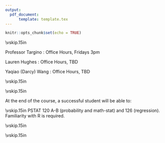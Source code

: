 ```yaml
---
output: 
  pdf_document:
      template: template.tex
---
```

```r
knitr::opts_chunk$set(echo = TRUE)
```


\begin{center}
{\Large \textsc{PSTAT 115: Introduction to Bayesian Data Analysis}}
\end{center}
\begin{center}
Fall 2022
\end{center}

\begin{center}
\rule{6in}{0.4pt}
\begin{minipage}[t]{.75\textwidth}
\begin{tabular}{llcccll}
\textbf{Instructor:} & Rodrigo Targino & & &  & \textbf{Time:} & T/R 8:00-9:15\\
\textbf{Email:} &
                  \href{mailto:rodrigotargino@ucsb.edu}{rodrigotargino@ucsb.edu}
                                        & & & &  & 
\end{tabular}
\end{minipage}
\rule{6in}{0.4pt}
\end{center}
\vspace{.5cm}
\setlength{\unitlength}{1in}
\renewcommand{\arraystretch}{2}


\noindent\textbf{Course Pages:}
\begin{itemize}
\item Location: \href{https://www.google.com/maps/search/?api=1&query=ucsb%20HSSB}{HSSB 1174}
\item Gauchospace: \href{https://gauchospace.ucsb.edu/courses/course/view.php?id=33131}{link}
\item Nectir: \href{https://app.nectir.io/group/ucsb/pstat-115-f22}{link}. We ask that when you have a question about the class that might be relevant to other students, post it on Nectir instead of emailing us. That way, all the staff can be on the same page and everyone can benefit from the response. Click on the Nectir link on Gaucho to be automatically added to the class channel. If you don't have an account already, to please make one at \url{ucsb.nectir.io}.
\item JupyterHub: \href{https://pstat115.lsit.ucsb.edu/}{link}. All your work should be completed here.
\item GradeScope: \href{https://www.gradescope.com/courses/445614}{link}. Weekly homework assignments are a required part of the course. You are allowed to work with one partner. When submiting to GradeScope, you must include your partners name (link the submission), so that you both get full credit!
\item Use this \href{https://tinyurl.com/2hpr9mpj}{link} to sync new assignments and labs.
\begin{itemize}
\item {\color{red} Bookmark this link, you will use it a lot!}
\end{itemize}

\end{itemize}



\vskip.15in
\noindent\textbf{Office Hours:}

\noindent Professor Targino \url{rodrigotargino@ucsb.edu}: Office Hours, Fridays 3pm

\noindent Lauren Hughes \url{laurenhughes@ucsb.edu}: Office Hours, TBD

\noindent Yaqiao (Darcy) Wang \url{darcywang@ucsb.edu}: Office Hours, TBD

\vskip.15in
\noindent\textbf{Course Texts} 

\begin{itemize}
\item \textbf{Required:} Alicia A. Johnson, Miles Q. Ott, Mine Dogucu \textit{Bayes Rules} \url{https://www.bayesrulesbook.com/}
\item Optional: Peter Hoff {\textit{A First Course in Bayesian
      Statistical Methods}};  \url{https://www.springer.com/us/book/9780387922997}).
\item Optional: Jim Albert {\textit{Bayesian Computation with R}};
  \url{https://www.springer.com/us/book/9780387922973}).
  \item Optional: Richard McElreath {\textit{Statistical Rethinking}};  \url{https://xcelab.net/rm/statistical-rethinking/}).  
  \item Optional: Andrew Gelman, John Carlin et al. {\textit{Bayesian
        Data Analysis}};  \url{http://www.stat.columbia.edu/~gelman/book/}).
\end{itemize} 

\vskip.15in
\noindent\textbf{Objectives:} 

\vspace{1em}
At the end of the course, a successful student will be able to:
\begin{itemize}
\item build and refine statistical models using the Bayesian paradigm
\item utilize Monte Carlo methods for statistical inference
\end{itemize}

\vskip.15in
\noindent\textbf{Prerequisites:}
PSTAT 120 A-B (probability and math-stat) and 126 (regression). Familiarity with R is required.

\vspace*{.15in}

\noindent \textbf{Tentative Course Topics:}
\begin{center}
\begin{minipage}{5in}
\begin{flushleft}
{\color{darkgreen}{\Rectangle}} ~ Review of frequentist inference\\
{\color{darkgreen}{\Rectangle}} ~ One parameter models\\
{\color{darkgreen}{\Rectangle}} ~ Monte Carlo computation\\
{\color{darkgreen}{\Rectangle}} ~ The normal model\\
{\color{darkgreen}{\Rectangle}} ~ Markov chain Monte Carlo\\
{\color{darkgreen}{\Rectangle}} ~ Hierarchical models\\
{\color{darkgreen}{\Rectangle}} ~ An introduction to probabilistic programming\\
\end{flushleft}
\end{minipage}
\end{center}

<!-- \pagebreak -->

\vspace*{.15in}
\noindent\textbf{Grading Policy:}
\begin{itemize}
\item Homework (35\%).
  \begin{itemize}
    \item There will be approximately 6 homeworks, due roughly every
     week on Sundays at midnight.
      \item You are allowed to work with a partner. You need only turn in one homework per pair. Homework solutions must be done in RMarkdown and turned in on Gradescope.  Each homework assignment will be given as a template that you should work from.
\item All code must be written to be reproducible in Rmarkdown
\item  All derivations can be done in any format of your choosing (latex, written by hand) but must be legible and \emph{must be incorporated into your final pdf}.
\item  All files must be zipped together and submitted to Gradescope
\item  Ask a TA \emph{early} if you have problems regarding submissions. 
  \item Homework not submitted online before the deadline will
  be considered late (10 point deduction). 24 hours after the deadline
  homework will not be accepted and no credit will be awarded. Do not
  wait until the night before it is due to start working!
  \end{itemize}

\item Midterm exam (20\%). \textbf{Take home, due October 27, 2022} . 

\item Quizzes + Participation (15\%)
  \begin{itemize}
    \item Approximately 5 in quizzes (online), lowest dropped
    \item There is no make-up for missed quizzes.
    \item Section attendance is required and essential.  Your
    attendance will be noted.  
  \end{itemize}
\item Final exam (30\%). \textbf{Take home, due Monday December 8, 2022}
\end{itemize}

\noindent{\textbf{Homeworks:}}

\begin{itemize}
\item  All files will be submitted electronically via Gradescope
\item  Submit a zip file containing:
  \begin{enumerate}
    \item R markdown code (.Rmd file, template provided)\\
    \item Any additional files as needed\\
    \item Generated PDF file
  \end{enumerate}
\end{itemize}
\vskip.15in
\noindent\textbf{Important Dates:}
\begin{center} \begin{minipage}{3.8in}
    \begin{flushleft}
Midterm \dotfill ~ October 27, 2022 (take home)\\
Final Exam \dotfill ~ December 8, 2022 (take home)\\
\end{flushleft}
\end{minipage}
\end{center}

\vskip.15in
\noindent\textbf{Course Policies:}  

\begin{itemize}
\item Learning Cooperatively
\begin{itemize}
\item We encourage you to discuss all of the course activities with your friends and classmates as you are working on them. 
\item You will definitely learn more in this class if you work with others than if you do not. Ask questions, answer questions, and share ideas liberally.
\end{itemize}
\item Academic Honesty
\begin{itemize} 
\item Cooperation has a limit. 
\item You should not share your code or answers directly with other students. 
\item Doing so doesn’t help them; it just sets them up for trouble on exams. 
\item Feel free to discuss the problems with others beforehand, but not the solutions.
\item Please complete your own work and keep it to yourself. 
\item The exception to this rule is that you can share everything related to a project with your project partner and turn in one project between you.
\item Penalties for cheating are severe — they range from a zero grade for the assignment up to dismissal from the University, for a second offense.
\item Rather than copying someone else’s work, ask for help. You are not alone in this course! We are here to help you succeed. If you invest the time to learn the material and complete the projects, you won’t need to copy any answers.
\end{itemize}
\item Copyright of Course Materials
\begin{itemize}
\item Most of the material for this course was prepared by Professor Alex Franks.
\item The lectures and course materials, including PowerPoint presentations, tests, outlines, and similar materials, are protected by U.S. copyright law and by University policy. 
\item I am the exclusive owner of the copyright in those materials I create. You may take notes and make copies of course materials for your own use. 
\item You may also share those materials with another student who is enrolled in or auditing this course.
\item You may not reproduce, distribute or display (post/upload) lecture notes or recordings or course materials in any other way — whether or not a fee is charged — without my express prior written consent. You also may not allow others to do so.
\item If you do so, you may be subject to student conduct proceedings under the UC Santa Barbara Student Code of Conduct.
\item Similarly, you own the copyright in your original papers and exam essays. If I am interested in posting your answers or papers on the course web site, I will ask for your written permission.

\end{itemize}
\end{itemize}
